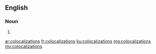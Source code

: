==English==

===Noun===
{{head|en|plural}}

# {{plural of|colocalization|lang=en|nocat=1}}

[[ar:colocalizations]]
[[fr:colocalizations]]
[[ku:colocalizations]]
[[mg:colocalizations]]
[[my:colocalizations]]